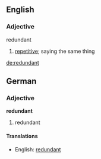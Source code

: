 ==English==

===Adjective===
;redundant
#[[repetitive]]; saying the same thing

[[de:redundant]]

==German==

===Adjective===

'''redundant'''

# redundant

====Translations====

* English:  [[redundant]]